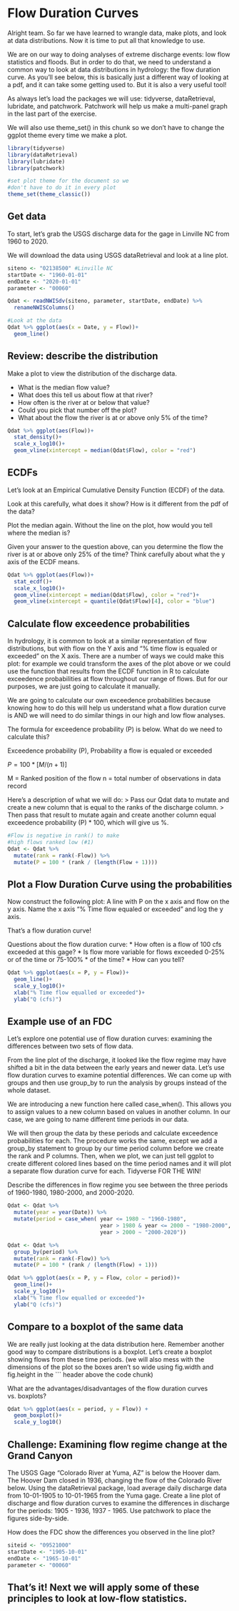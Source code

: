 

# Flow Duration Curves


Alright team. So far we have learned to wrangle data, make plots, and look at data distributions. Now it is time to put all that knowledge to use.

We are on our way to doing analyses of extreme discharge events: low flow statistics and floods. But in order to do that, we need to understand a common way to look at data distributions in hydrology: the flow duration curve. As you'll see below, this is basically just a different way of looking at a pdf, and it can take some getting used to. But it is also a very useful tool!

As always let's load the packages we will use: tidyverse, dataRetrieval, lubridate, and patchwork. Patchwork will help us make a multi-panel graph in the last part of the exercise.

We will also use theme_set() in this chunk so we don't have to change the ggplot theme every time we make a plot.

```r
library(tidyverse)
library(dataRetrieval)
library(lubridate)
library(patchwork)

#set plot theme for the document so we 
#don't have to do it in every plot
theme_set(theme_classic())
```

## Get data

To start, let's grab the USGS discharge data for the gage in Linville NC from 1960 to 2020.

We will download the data using USGS dataRetrieval and look at a line plot.

```r
siteno <- "02138500" #Linville NC
startDate <- "1960-01-01"
endDate <- "2020-01-01"
parameter <- "00060"

Qdat <- readNWISdv(siteno, parameter, startDate, endDate) %>% 
  renameNWISColumns()

#Look at the data
Qdat %>% ggplot(aes(x = Date, y = Flow))+
  geom_line()
```

## Review: describe the distribution

Make a plot to view the distribution of the discharge data.

* What is the median flow value? 
* What does this tell us about flow at that river? 
* How often is the river at or below that value? 
* Could you pick that number off the plot? 
* What about the flow the river is at or above only 5% of the time?

```r
Qdat %>% ggplot(aes(Flow))+
  stat_density()+
  scale_x_log10()+
  geom_vline(xintercept = median(Qdat$Flow), color = "red")

```

## ECDFs

Let's look at an Empirical Cumulative Density Function (ECDF) of the data.

Look at this carefully, what does it show? How is it different from the pdf of the data?

Plot the median again. Without the line on the plot, how would you tell where the median is?

Given your answer to the question above, can you determine the flow the river is at or above only 25% of the time? Think carefully about what the y axis of the ECDF means.

```r
Qdat %>% ggplot(aes(Flow))+
  stat_ecdf()+
  scale_x_log10()+
  geom_vline(xintercept = median(Qdat$Flow), color = "red")+
  geom_vline(xintercept = quantile(Qdat$Flow)[4], color = "blue")
```

## Calculate flow exceedence probabilities

In hydrology, it is common to look at a similar representation of flow distributions, but with flow on the Y axis and "% time flow is equaled or exceeded" on the X axis. There are a number of ways we could make this plot: for example we could transform the axes of the plot above or we could use the function that results from the ECDF function in R to calculate exceedence probabilities at flow throughout our range of flows. But for our purposes, we are just going to calculate it manually.

We are going to calculate our own exceedence probabilities because knowing how to do this will help us understand what a flow duration curve is AND we will need to do similar things in our high and low flow analyses.

The formula for exceedence probability (P) is below. What do we need to calculate this?

Exceedence probability (P), Probability a flow is equaled or exceeded 

$P = 100 * [M / (n + 1)]$ 

M = Ranked position of the flow 
n = total number of observations in data record

Here's a description of what we will do: 
> Pass our Qdat data to mutate and create a new column that is equal to the ranks of the discharge column. 
> Then pass that result to mutate again and create another column equal exceedence probability (P) * 100, which will give us %.

```r
#Flow is negative in rank() to make 
#high flows ranked low (#1)
Qdat <- Qdat %>%
  mutate(rank = rank(-Flow)) %>%
  mutate(P = 100 * (rank / (length(Flow + 1)))) 
```

## Plot a Flow Duration Curve using the probabilities

Now construct the following plot: A line with P on the x axis and flow on the y axis. Name the x axis "% Time flow equaled or exceeded" and log the y axis.

That's a flow duration curve!

Questions about the flow duration curve: 
* How often is a flow of 100 cfs exceeded at this gage? 
* Is flow more variable for flows exceeded 0-25% or of the time or 75-100% * of the time? 
* How can you tell? 


```r
Qdat %>% ggplot(aes(x = P, y = Flow))+
  geom_line()+
  scale_y_log10()+
  xlab("% Time flow equalled or exceeded")+
  ylab("Q (cfs)")

```


## Example use of an FDC

Let's explore one potential use of flow duration curves: examining the differences between two sets of flow data.

From the line plot of the discharge, it looked like the flow regime may have shifted a bit in the data between the early years and newer data. Let's use flow duration curves to examine potential differences. We can come up with groups and then use group_by to run the analysis by groups instead of the whole dataset.

We are introducing a new function here called case_when(). This allows you to assign values to a new column based on values in another column. In our case, we are going to name different time periods in our data.

We will then group the data by these periods and calculate exceedence probabilities for each. The procedure works the same, except we add a group_by statement to group by our time period column before we create the rank and P columns. Then, when we plot, we can just tell ggplot to create different colored lines based on the time period names and it will plot a separate flow duration curve for each. Tidyverse FOR THE WIN!

Describe the differences in flow regime you see between the three periods of 1960-1980, 1980-2000, and 2000-2020.

```r
Qdat <- Qdat %>%
  mutate(year = year(Date)) %>%
  mutate(period = case_when( year <= 1980 ~ "1960-1980",
                             year > 1980 & year <= 2000 ~ "1980-2000",
                             year > 2000 ~ "2000-2020"))

Qdat <- Qdat %>%
  group_by(period) %>%
  mutate(rank = rank(-Flow)) %>% 
  mutate(P = 100 * (rank / (length(Flow) + 1)))

Qdat %>% ggplot(aes(x = P, y = Flow, color = period))+
  geom_line()+
  scale_y_log10()+
  xlab("% Time flow equalled or exceeded")+
  ylab("Q (cfs)")
```

## Compare to a boxplot of the same data

We are really just looking at the data distribution here. Remember another good way to compare distributions is a boxplot. Let's create a boxplot showing flows from these time periods. (we will also mess with the dimensions of the plot so the boxes aren't so wide using fig.width and fig.height in the \`\`\` header above the code chunk)

What are the advantages/disadvantages of the flow duration curves vs. boxplots?

```r
Qdat %>% ggplot(aes(x = period, y = Flow)) +
  geom_boxplot()+
  scale_y_log10()
```

## Challenge: Examining flow regime change at the Grand Canyon

The USGS Gage "Colorado River at Yuma, AZ" is below the Hoover dam. The Hoover Dam closed in 1936, changing the flow of the Colorado River below. Using the dataRetrieval package, load average daily discharge data from 10-01-1905 to 10-01-1965 from the Yuma gage. Create a line plot of discharge and flow duration curves to examine the differences in discharge for the periods: 1905 - 1936, 1937 - 1965. Use patchwork to place the figures side-by-side. 

How does the FDC show the differences you observed in the line plot?

```r
siteid <- "09521000"
startDate <- "1905-10-01"
endDate <- "1965-10-01"
parameter <- "00060"


```


## That's it! Next we will apply some of these principles to look at low-flow statistics.